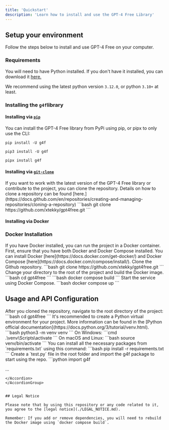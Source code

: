 ```yaml
---
title: 'Quickstart'
description: 'Learn how to install and use the GPT-4 Free Library'
---
```


## Setup your environment

Follow the steps below to install and use GPT-4 Free on your computer.

### Requirements

You will need to have Python installed. If you don't have it installed, you can download it [here.](https://www.python.org/downloads/)

<Note>We recommend using the latest python version `3.12.0`, or python `3.10+` at least.</Note>
### Installing the `g4f`library

#### Installing via [`pip`](https://pypi.org/project/pip/)

You can install the GPT-4 Free library from PyPi using pip, or pipx to only use the CLI:

<CodeGroup>

```shell pip
pip install -U g4f
```

```shell pip3
pip3 install -U g4f
```

```bash pipx
pipx install g4f
```

</CodeGroup>

#### Installing via [`git-clone`](https://github.com/git-guides/git-clone)

<AccordionGroup>
<Accordion icon="github" title="Clone the repository locally">
If you want to work with the latest version of the GPT-4 Free library or contribute to the project, you can clone the repository. Details on how to clone a repository can be found [here.](https://docs.github.com/en/repositories/creating-and-managing-repositories/cloning-a-repository)
```bash
git clone https://github.com/xtekky/gpt4free.git
```
</Accordion>
</AccordionGroup>

#### Installing via Docker
### Docker Installation

<AccordionGroup>
<Accordion icon="docker" title="Install Docker and Docker Compose">
If you have Docker installed, you can run the project in a Docker container. First, ensure that you have both Docker and Docker Compose installed. You can install Docker [here](https://docs.docker.com/get-docker/) and Docker Compose [here](https://docs.docker.com/compose/install/).
</Accordion>

<Accordion icon="github" title="Clone the repository">
Clone the Github repository.
```bash
git clone https://github.com/xtekky/gpt4free.git
```
</Accordion>

<Accordion icon="docker" title="Build the Docker image">
Change your directory to the root of the project and build the Docker image.
```bash
cd gpt4free
```
```bash
docker compose build
```
</Accordion>

<Accordion icon="docker" title="Start the service">
Start the service using Docker Compose.
```bash
docker compose up
```
</Accordion>
</AccordionGroup>

## Usage and API Configuration

<AccordionGroup>
<Accordion icon="coding" title="Navigate to the project directory">
After you cloned the repository, navigate to the root directory of the project:
```bash
cd gpt4free
```
</Accordion>

<Accordion icon="terminal" title="Create a Python virtual environment">
It's recommended to create a Python virtual environment for your project. More information can be found in the [Python official documentation](https://docs.python.org/3/tutorial/venv.html).
```bash
python3 -m venv venv
```
</Accordion>

<Accordion icon="coding" title="Activate the virtual environment">
On Windows:
```cmd
.\venv\Scripts\activate
```
On macOS and Linux:
```bash
source venv/bin/activate
```
</Accordion>

<Accordion icon="python" title="Install the required Python packages">
You can install all the necessary packages from `requirements.txt` using this command:
```bash
pip install -r requirements.txt
```
</Accordion>

<Accordion icon="play" title="Run the script">
Create a `test.py` file in the root folder and import the g4f package to start using the repo.
```python
import g4f

...
```
</Accordion>
</AccordionGroup>


## Legal Notice

Please note that by using this repository or any code related to it, you agree to the [legal notice](./LEGAL_NOTICE.md).

Remember: If you add or remove dependencies, you will need to rebuild the Docker image using `docker compose build`.